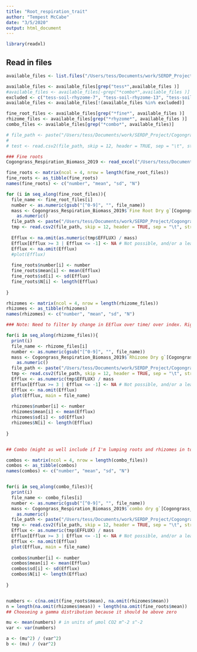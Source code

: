 ```yaml
---
title: "Root_respiration_trait"
author: "Tempest McCabe"
date: "3/5/2020"
output: html_document
---
```


```r
library(readxl)

```


## Read in files
```r

available_files <- list.files("/Users/tess/Documents/work/SERDP_Project/Cogongrass_trait_sampling/root_respiration_2019/" )

available_files <- available_files[grep("tess*",available_files )]
#available_files <- available_files[-grep("*combo*",available_files )]
excluded <- c("tess-soil-rhyzome-7", "tess-soil-rhyzome-13", "tess-soil-fine-root-7", "tess-soil-rhyzome-21", "tess-soil-rhyzome-3", "tess-soil-rhyzome-3", "tess-soil-rhyzome-4", "tess-soil-rhyzome-5", "tess-soil-rhyzome-6", "tess-soil-rhyzome-7", "tess-soil-rhyzome-8", "tess-soil-rhyzome-9","tess-soil-combo", "tess-soil-combo-7", "tess-soil-fine-root-11") # Rhyzome 3-9 probably just didn't transfer from licore properly. need to redo. "tess-soil-fine-root-11" is missing it's header for some reason
available_files <- available_files[!(available_files %in% excluded)]

fine_root_files <- available_files[grep("*fine*", available_files )]
rhizome_files <- available_files[grep("*rhyzome*", available_files )]
combo_files <- available_files[grep("*combo*", available_files)]

# file_path <- paste("/Users/tess/Documents/work/SERDP_Project/Cogongrass_trait_sampling/root_respiration_2019/", available_files[13], sep = "")
# 
# test <- read.csv2(file_path, skip = 12, header = TRUE, sep = "\t", stringsAsFactors = FALSE)

```


```r

### Fine roots
Cogongrass_Respiration_Biomass_2019 <- read_excel("/Users/tess/Documents/work/SERDP_Project/Cogongrass_trait_sampling/root_respiration_2019/Cogongrass_Respiration_Biomass_2019.xlsx")

fine_roots <- matrix(ncol = 4, nrow = length(fine_root_files))
fine_roots <- as_tibble(fine_roots)
names(fine_roots) <- c("number", "mean", "sd", "N")

for (i in seq_along(fine_root_files)){
  file_name <- fine_root_files[i]
  number <- as.numeric(gsub("[^0-9]", "", file_name))
  mass <- Cogongrass_Respiration_Biomass_2019$`Fine Root Dry g`[Cogongrass_Respiration_Biomass_2019$Number == number] %>% 
    as.numeric()
  file_path <- paste("/Users/tess/Documents/work/SERDP_Project/Cogongrass_trait_sampling/root_respiration_2019/", file_name, sep = "")
  tmp <- read.csv2(file_path, skip = 12, header = TRUE, sep = "\t", stringsAsFactors = FALSE)
  
  Efflux <- na.omit(as.numeric(tmp$EFFLUX) / mass)
  Efflux[Efflux >= 3 | Efflux <= -1] <- NA # Not possible, and/or a leak
  Efflux <- na.omit(Efflux)
  #plot(Efflux)
  
  fine_roots$number[i] <- number
  fine_roots$mean[i] <- mean(Efflux)
  fine_roots$sd[i] <- sd(Efflux)
  fine_roots$N[i] <- length(Efflux)
  
}

rhizomes <- matrix(ncol = 4, nrow = length(rhizome_files))
rhizomes <- as_tibble(rhizomes)
names(rhizomes) <- c("number", "mean", "sd", "N")

### Note: Need to filter by change in EEflux over time/ over index. Right now "tess-soil-rhyzome-1" and "tess-soil-rhyzome-2"

for(i in seq_along(rhizome_files)){
  print(i)
  file_name <- rhizome_files[i]
  number <- as.numeric(gsub("[^0-9]", "", file_name))
  mass <- Cogongrass_Respiration_Biomass_2019$`Rhizome Dry g`[Cogongrass_Respiration_Biomass_2019$Number == number] %>% 
    as.numeric()
  file_path <- paste("/Users/tess/Documents/work/SERDP_Project/Cogongrass_trait_sampling/root_respiration_2019/", file_name, sep = "")
  tmp <- read.csv2(file_path, skip = 12, header = TRUE, sep = "\t", stringsAsFactors = FALSE)
  Efflux <- as.numeric(tmp$EFFLUX) / mass
  Efflux[Efflux >= 3 | Efflux <= -1] <- NA # Not possible, and/or a leak
  Efflux <- na.omit(Efflux)
  plot(Efflux, main = file_name)
  
  rhizomes$number[i] <- number
  rhizomes$mean[i] <- mean(Efflux)
  rhizomes$sd[i] <- sd(Efflux)
  rhizomes$N[i] <- length(Efflux)
  
}


## Combo (might as well include if I'm lumping roots and rhizomes in together anyway)

combos <- matrix(ncol = 4, nrow = length(combo_files))
combos <- as_tibble(combos)
names(combos) <- c("number", "mean", "sd", "N")


for(i in seq_along(combo_files)){
  print(i)
  file_name <- combo_files[i]
  number <- as.numeric(gsub("[^0-9]", "", file_name))
  mass <- Cogongrass_Respiration_Biomass_2019$`combo dry g`[Cogongrass_Respiration_Biomass_2019$Number == number] %>% 
    as.numeric()
  file_path <- paste("/Users/tess/Documents/work/SERDP_Project/Cogongrass_trait_sampling/root_respiration_2019/", file_name, sep = "")
  tmp <- read.csv2(file_path, skip = 12, header = TRUE, sep = "\t", stringsAsFactors = FALSE)
  Efflux <- as.numeric(tmp$EFFLUX) / mass
  Efflux[Efflux >= 3 | Efflux <= -1] <- NA # Not possible, and/or a leak
  Efflux <- na.omit(Efflux)
  plot(Efflux, main = file_name)
  
  combos$number[i] <- number
  combos$mean[i] <- mean(Efflux)
  combos$sd[i] <- sd(Efflux)
  combos$N[i] <- length(Efflux)
  
}



```


```r

numbers <- c(na.omit(fine_roots$mean), na.omit(rhizomes$mean))
n = length(na.omit(rhizomes$mean)) + length(na.omit(fine_roots$mean))
## Chooseing a gamma distribution because it should be above zero 

mu <- mean(numbers) # in units of μmol CO2 m^-2 s^-2
var <- var(numbers)

a <- (mu^2) / (var^2)
b <- (mu) / (var^2)

```

